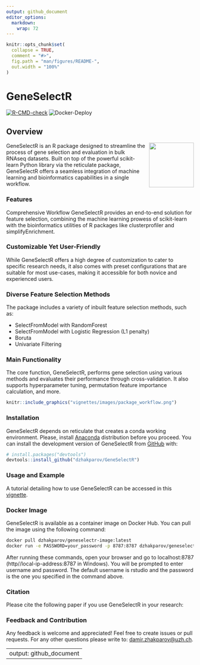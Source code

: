 ```yaml
---
output: github_document
editor_options: 
  markdown: 
    wrap: 72
---
```


<!-- README.md is generated from README.Rmd. Please edit that file -->

```r
knitr::opts_chunk$set(
  collapse = TRUE,
  comment = "#>",
  fig.path = "man/figures/README-",
  out.width = "100%"
)
```

# GeneSelectR

<!-- badges: start -->

[![R-CMD-check](https://github.com/dzhakparov/GeneSelectR/actions/workflows/R-CMD-check.yaml/badge.svg)](https://github.com/dzhakparov/GeneSelectR/actions/workflows/R-CMD-check.yaml)
![Docker-Deploy](https://github.com/dzhakparov/GeneSelectR/actions/workflows/GeneSelectR-Docker-Deploy.yaml/badge.svg)

<!-- badges: end -->

## Overview

<img src="man/figures/GeneSelectR.png" style="float: right; margin: 0px 0px 10px 10px;" width="120px"/>

GeneSelectR is an R package designed to streamline the process of gene
selection and evaluation in bulk RNAseq datasets. Built on top of the
powerful scikit-learn Python library via the reticulate package,
GeneSelectR offers a seamless integration of machine learning and
bioinformatics capabilities in a single workflow.

### Features

Comprehensive Workflow GeneSelectR provides an end-to-end solution for
feature selection, combining the machine learning prowess of
scikit-learn with the bioinformatics utilities of R packages like
clusterprofiler and simplifyEnrichment.

### Customizable Yet User-Friendly

While GeneSelectR offers a high degree of customization to cater to
specific research needs, it also comes with preset configurations that
are suitable for most use-cases, making it accessible for both novice
and experienced users.

### Diverse Feature Selection Methods

The package includes a variety of inbuilt feature selection methods,
such as:

-   SelectFromModel with RandomForest
-   SelectFromModel with Logistic Regression (L1 penalty)
-   Boruta
-   Univariate Filtering

### Main Functionality

The core function, GeneSelectR, performs gene selection using various
methods and evaluates their performance through cross-validation. It
also supports hyperparameter tuning, permutation feature importance
calculation, and more.

```r
knitr::include_graphics("vignettes/images/package_workflow.png")
```

### Installation

GeneSelectR depends on reticulate that creates a conda working
environment. Please, install
[Anaconda](https://www.anaconda.com/download) distribution before you
proceed. You can install the development version of GeneSelectR from
[GitHub](https://github.com/) with:

```r
# install.packages("devtools")
devtools::install_github("dzhakparov/GeneSelectR")
```

### Usage and Example

A tutorial detailing how to use GeneSelectR can be accessed in this
[vignette](https://dzhakparov.github.io/GeneSelectR/vignettes/example.html).

### Docker Image

GeneSelectR is available as a container image on Docker Hub. You can
pull the image using the following command:

```bash
docker pull dzhakparov/geneselectr-image:latest
docker run -e PASSWORD=your_password -p 8787:8787 dzhakparov/geneselectr-image:latest

```

After running these commands, open your browser and go to localhost:8787
(http//local-ip-address:8787 in Windows). You will be prompted to enter
username and password. The default username is rstudio and the password
is the one you specified in the command above.

### Citation

Please cite the following paper if you use GeneSelectR in your research:

### Feedback and Contribution

Any feedback is welcome and appreciated! Feel free to create issues or
pull requests. For any other questions please write to:
[damir.zhakparov\@uzh.ch](mailto:damir.zhakparov@uzh.ch){.email}.

---
output: github_document
---
